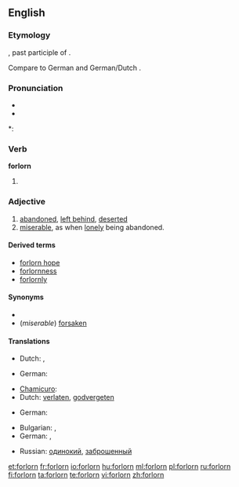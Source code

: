 ==English==

===Etymology===
{{etyl|ang}} {{term|forloren|lang=ang}}, past participle of {{term|forleosan||to lose completely or to be obliterated to a shell|lang=ang}}.

Compare to German {{term|verlieren||to lose|lang=de}} and German/Dutch {{term|verloren||lost|lang=nl}}.

===Pronunciation===
* {{IPA|/fɔəlɚɻn/}}
* {{audio|en-us-forlorn.ogg|Audio (US)}}

*: {{rhymes|ɔː(r)n}}

===Verb===
'''forlorn'''

# {{obsolete}} {{past participle of|[[forlese]]}}

===Adjective===
{{en-adj|forlorner|forlornest|more}}

# [[abandoned]], [[left behind]], [[deserted]]
# [[miserable]], as when [[lonely]] being abandoned.

====Derived terms====
* [[forlorn hope]]
* [[forlornness]]
* [[forlornly]]

====Synonyms====
*
* (''miserable'') [[forsaken]]

====Translations====
{{trans-top|left behind}}
* Dutch: {{t+|nl|verlaten}}, {{t-|nl|verloren}}
{{trans-mid}}
* German: {{t+|de|verlassen}}
{{trans-bottom}}

{{trans-top|miserable}}
* [[Chamicuro]]: {{tø|ccc|ishakatiskale}}
* Dutch: [[verlaten]], [[godvergeten]]
{{trans-mid}}
* German: {{t+|de|verlassen}}
{{trans-bottom}}

{{trans-top|to be sorted}}
* Bulgarian: {{t+|bg|отчаян|sc=Cyrl}}, {{t+|bg|окаян|sc=Cyrl}}
* German: {{t+|de|einsam}}, {{t+|de|verlassen}}
{{trans-mid}}
* Russian: [[одинокий]], [[заброшенный]]
{{trans-bottom}}

[[et:forlorn]]
[[fr:forlorn]]
[[io:forlorn]]
[[hu:forlorn]]
[[ml:forlorn]]
[[pl:forlorn]]
[[ru:forlorn]]
[[fi:forlorn]]
[[ta:forlorn]]
[[te:forlorn]]
[[vi:forlorn]]
[[zh:forlorn]]
